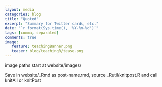 ```yaml
---
layout: media
categories: blog
title: "Quoted"
excerpt: "Summary for Twitter cards, etc."
date: "`r format(Sys.time(), '%Y-%m-%d')`"
tags: [comma, separated]
comments: true
image:
   feature: teachingBanner.png
   teaser: blog/teachingR/tease.png
---
```


image paths start at website/images/

Save in website/_Rmd as post-name.rmd, source _Rutil/knitpost.R and call knitAll or knitPost